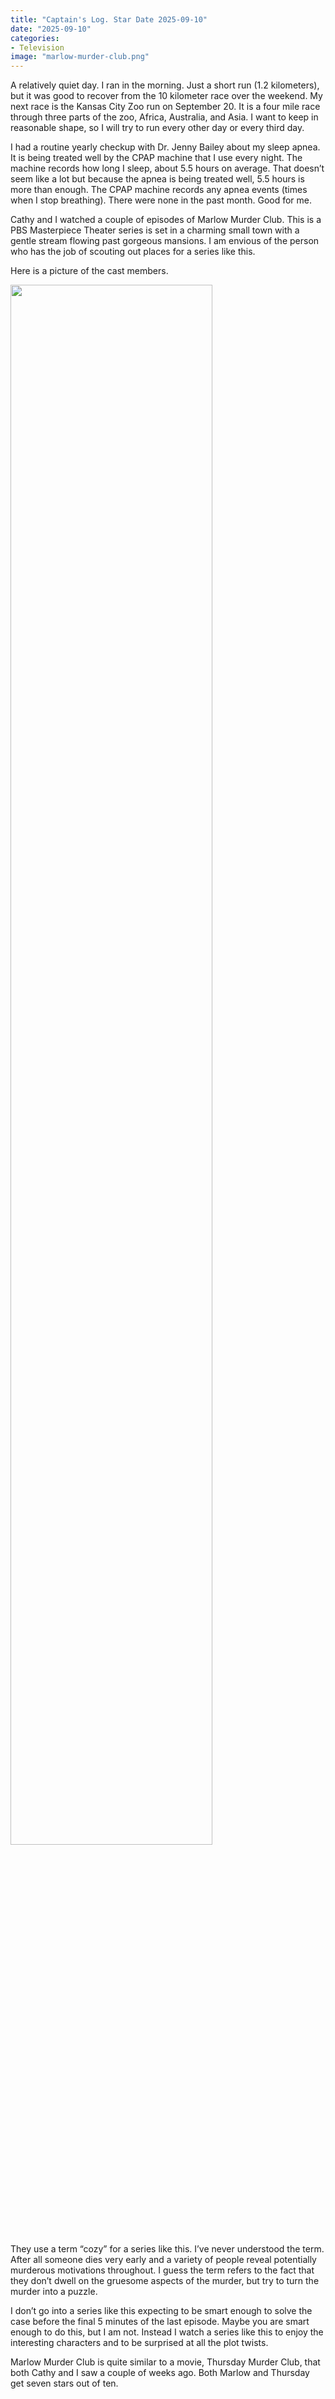 ```yaml
---
title: "Captain's Log. Star Date 2025-09-10"
date: "2025-09-10"
categories:
- Television
image: "marlow-murder-club.png"
---
```


A relatively quiet day. I ran in the morning. Just a short run (1.2 kilometers), but it was good to recover from the 10 kilometer race over the weekend. My next race is the Kansas City Zoo run on September 20. It is a four mile race through three parts of the zoo, Africa, Australia, and Asia. I want to keep in reasonable shape, so I will try to run every other day or every third day.

I had a routine yearly checkup with Dr. Jenny Bailey about my sleep apnea. It is being treated well by the CPAP machine that I use every night. The machine records how long I sleep, about 5.5 hours on average. That doesn't seem like a lot but because the apnea is being treated well, 5.5 hours is more than enough. The CPAP machine records any apnea events (times when I stop breathing). There were none in the past month. Good for me.

Cathy and I watched a couple of episodes of Marlow Murder Club. This is a PBS Masterpiece Theater series is set in a charming small town with a gentle stream flowing past gorgeous mansions. I am envious of the person who has the job of scouting out places for a series like this.

Here is a picture of the cast members.

![](marlow-murder-club.png){width="80%"}

They use a term "cozy" for a series like this. I've never understood the term. After all someone dies very early and a variety of people reveal potentially murderous motivations throughout. I guess the term refers to the fact that they don't dwell on the gruesome aspects of the murder, but try to turn the murder into a puzzle.

I don't go into a series like this expecting to be smart enough to solve the case before the final 5 minutes of the last episode. Maybe you are smart enough to do this, but I am not. Instead I watch a series like this to enjoy the interesting characters and to be surprised at all the plot twists.

Marlow Murder Club is quite similar to a movie, Thursday Murder Club, that both Cathy and I saw a couple of weeks ago. Both Marlow and Thursday get seven stars out of ten.
